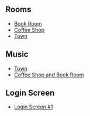 

==Rooms==
*[[Media:6thAnniversaryPartyBook.swf|Book Room]]
*[[Media:6thAnniversaryPartyCoffee.swf|Coffee Shop]]
*[[Media:RoomsTown-6thAnniversaryParty.swf|Town]]

==Music==
*[[Media:Music251.swf|Town]]
*[[Media:Music252.swf|Coffee Shop and Book Room]]

==Login Screen==
*[[Media:6AnniversaryPStartBillboards.swf|Login Screen #1]]
{{Parties}}

